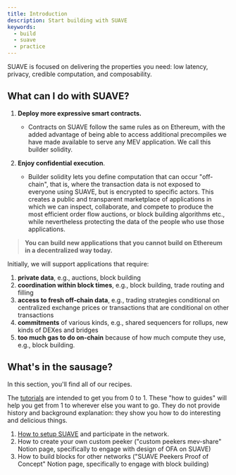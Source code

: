 ```yaml
---
title: Introduction
description: Start building with SUAVE
keywords:
  - build
  - suave
  - practice
---
```


SUAVE is focused on delivering the properties you need: low latency, privacy, credible computation, and composability.

## What can I do with SUAVE?

1. **Deploy more expressive smart contracts.** 
    - Contracts on SUAVE follow the same rules as on Ethereum, with the added advantage of being able to access additional precompiles we have made available to serve any MEV application. We call this builder solidity.

2. **Enjoy confidential execution**. 
    - Builder solidity lets you define computation that can occur "off-chain", that is, where the transaction data is not exposed to everyone using SUAVE, but is encrypted to specific actors. This creates a public and transparent marketplace of applications in which we can inspect, collaborate, and compete to produce the most efficient order flow auctions, or block building algorithms etc., while nevertheless protecting the data of the people who use those applications.

> **You can build new applications that you cannot build on Ethereum in a decentralized way today.**  

Initially, we will support applications that require:

1. **private data**, e.g., auctions, block building
2. **coordination within block times**, e.g., block building, trade routing and filling
3. **access to fresh off-chain data**, e.g., trading strategies conditional on centralized exchange prices or transactions that are conditional on other transactions
4. **commitments** of various kinds, e.g., shared sequencers for rollups, new kinds of DEXes and bridges
5. **too much gas to do on-chain** because of how much compute they use, e.g., block building.

## What's in the sausage?

In this section, you'll find all of our recipes. 

The [tutorials](/tutorials/index) are intended to get you from 0 to 1. These "how to guides" will help you get from 1 to wherever else you want to go. They do not provide history and background explanation: they show you how to do interesting and delicious things. 

1. [How to setup SUAVE](/how-to/setup-suave) and participate in the network.
2. How to create your own custom peeker ("custom peekers mev-share" Notion page, specifically to engage with design of OFA on SUAVE)
3. How to build blocks for other networks ("SUAVE Peekers Proof of Concept" Notion page, specifically to engage with block building)